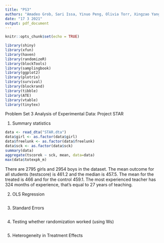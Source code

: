 ---
title: "PS3"
authors: "Amadeo Grob, Sari Issa, Yinuo Peng, Olivia Torr, Xingzao Yang"
date: "17 3 2021"
output: pdf_document
---

```{r setup, include=FALSE}
knitr::opts_chunk$set(echo = TRUE)

library(shiny)
library(xfun)
library(haven)
library(randomizeR)
library(blockTools)
library(samplingbook)
library(ggplot2)
library(plotrix)
library(survival)
library(blockrand)
library(tibble)
library(ATE)
library(vtable)
library(tinytex)
```

Problem Set 3 Analysis of Experimental Data: Project STAR

1) Summary statistics
```{r}
data <- read_dta("STAR.dta")
data$girl <- as.factor(data$girl)
data$freelunk <- as.factor(data$freelunk)
data$sck <- as.factor(data$sck)
summary(data)
aggregate(tscorek ~ sck, mean, data=data)
max(data$totexpk_m)
```
There are 2795 girls and 2954 boys in the dataset.
The mean outcome for all students (testscore) is 461.2 and the median is 457.5.
The mean for the treated is 466 and for the control 459.1.
The most experienced teacher has 324 months of experience, that's equal to 27 years of teaching.


2) OLS Regression
```{r}

```

3) Standard Errors
```{r}

```

4) Testing whether randomization worked (using Ws)
```{r}

```

5) Heterogeneity in Treatment Effects
```{r}

```
